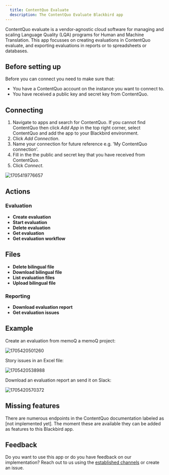 ```yaml
---
  title: ContentQuo Evaluate
  description: The ContentQuo Evaluate Blackbird app
---
```


<LinkCard title="View on Github" target="_blank" href="https://github.com/bb-io/ContentQuo" icon="github" />

ContentQuo evaluate is a vendor-agnostic cloud software for managing and scaling Language Quality (LQA) programs for Human and Machine Translation. This app focusses on creating evaluations in ContentQuo evaluate, and exporting evaluations in reports or to spreadsheets or databases.

## Before setting up

Before you can connect you need to make sure that:

- You have a ContentQuo account on the instance you want to connect to.
- You have received a public key and secret key from ContentQuo.

## Connecting

1. Navigate to apps and search for ContentQuo. If you cannot find ContentQuo then click _Add App_ in the top right corner, select ContentQuo and add the app to your Blackbird environment.
2. Click _Add Connection_.
3. Name your connection for future reference e.g. 'My ContentQuo connection'.
4. Fill in the the public and secret key that you have received from ContentQuo.
5. Click _Connect_.

![1705419776657](https://raw.githubusercontent.com/bb-io/ContentQuo/main/image/README/1705419776657.png)

## Actions

### Evaluation

- **Create evaluation**
- **Start evaluation**
- **Delete evaluation**
- **Get evaluation**
- **Get evaluation workflow**

## Files

- **Delete bilingual file**
- **Download bilingual file**
- **List evaluation files**
- **Upload bilingual file**

### Reporting

- **Download evaluation report**
- **Get evaluation issues**

## Example

Create an evaluation from memoQ a memoQ project:

![1705420501260](https://raw.githubusercontent.com/bb-io/ContentQuo/main/image/README/1705420501260.png)

Story issues in an Excel file:

![1705420538988](https://raw.githubusercontent.com/bb-io/ContentQuo/main/image/README/1705420538988.png)

Download an evaluation report an send it on Slack:

![1705420570372](https://raw.githubusercontent.com/bb-io/ContentQuo/main/image/README/1705420570372.png)

## Missing features

There are numerous endpoints in the ContentQuo documentation labeled as [not implemented yet]. The moment these are available they can be added as features to this Blackbird app.

## Feedback

Do you want to use this app or do you have feedback on our implementation? Reach out to us using the [established channels](https://www.blackbird.io/) or create an issue.

